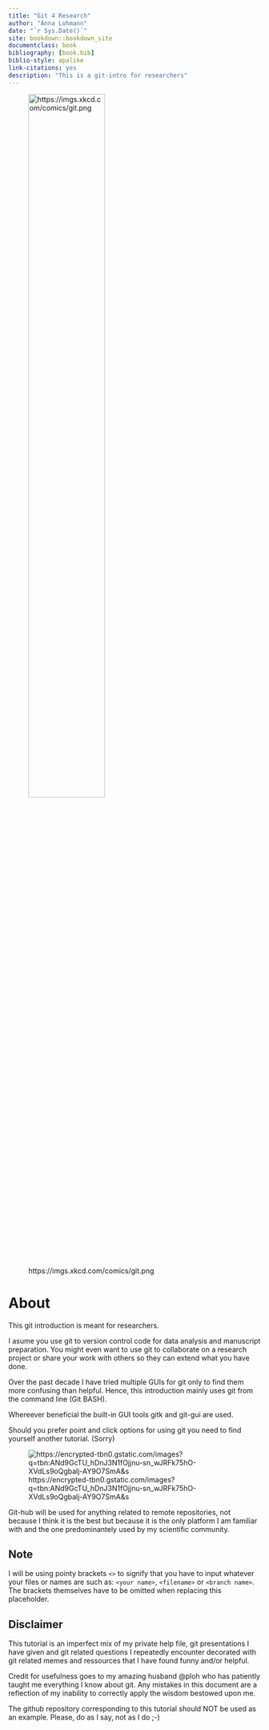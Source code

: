 ```yaml
--- 
title: "Git 4 Research"
author: "Anna Lohmann"
date: "`r Sys.Date()`"
site: bookdown::bookdown_site
documentclass: book
bibliography: [book.bib]
biblio-style: apalike
link-citations: yes
description: "This is a git-intro for researchers"
---
```


![https://imgs.xkcd.com/comics/git.png](img/xkcd_git.png){ width=60% } 

# About

This git introduction is meant for researchers.

I asume you use git to version control code for data analysis and manuscript preparation.
You might even want to use git to collaborate on a research project or share your work with others so they can extend what you have done.

Over the past decade I have tried multiple GUIs for git only to find them more confusing than helpful. Hence, this introduction mainly uses git from the command line (Git BASH).

Whereever beneficial the built-in GUI tools gitk and git-gui are used.

Should you prefer point and click options for using git you need to find yourself another tutorial. (Sorry)

![https://encrypted-tbn0.gstatic.com/images?q=tbn:ANd9GcTU_hDnJ3N1fOjjnu-sn_wJRFk75hO-XVdLs9oQgbalj-AY9O7SmA&s  ](img/gitgui.jpeg) 

Git-hub will be used for anything related to remote repositories, not because I think it is the best but because it is the only platform I am familiar with and the one predominantely used by my scientific community.



## Note

I will be using pointy brackets `<>` to signify that you have to input whatever your files or names are such as: 
`<your name>`, `<filename>` or `<branch name>`. 
The brackets themselves have to be omitted when replacing this placeholder.  

## Disclaimer

This tutorial is an imperfect mix of my private help file, 
git presentations I have given and git related questions I repeatedly encounter
decorated with git related memes and ressources that I have found funny and/or helpful.

Credit for usefulness goes to my amazing husband @ploh who has patiently taught me everything I know about git. Any mistakes in this document are a reflection of my inability to correctly apply the wisdom bestowed upon me.

The github repository corresponding to this tutorial should NOT be used as an example.
Please, do as I say, not as I do ;-)
